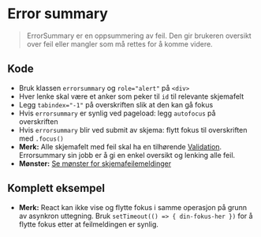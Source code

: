 
<Meta of={stories} />

# Error summary
> ErrorSummary er en oppsummering av feil. Den gir brukeren oversikt over feil eller mangler som må rettes for å komme videre.

## Kode
- Bruk klassen `errorsummary` og `role="alert"` på `<div>`
- Hver lenke skal være et anker som peker til `id` til relevante skjemafelt
- Legg `tabindex="-1"` på overskriften slik at den kan gå fokus
- Hvis `errorsummary` er synlig ved pageload: legg `autofocus` på overskriften
- Hvis `errorsummary` blir ved submit av skjema: flytt fokus til overskriften med `.focus()`
- **Merk:** Alle skjemafelt med feil skal ha en tilhørende [Validation](?path=/docs/designsystem-validation--docs). Errorsummary sin jobb er å gi en enkel oversikt og lenking alle feil.
- **Mønster:** [Se mønster for skjemafeilemeldinger](https://www.designsystemet.no/no/patterns/errors)

<Canvas of={stories.Default} />

## Komplett eksempel
- **Merk:** React kan ikke vise og flytte fokus i samme operasjon på grunn av asynkron uttegning. Bruk `setTimeout(() => { din-fokus-her })` for å flytte fokus etter at feilmeldingen er synlig.
<Canvas of={stories.WithForm} />

<CssVariables component="errorsummary" />